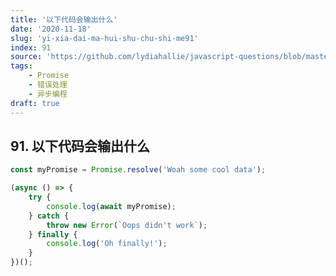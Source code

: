 ```yaml
---
title: '以下代码会输出什么'
date: '2020-11-18'
slug: 'yi-xia-dai-ma-hui-shu-chu-shi-me91'
index: 91
source: 'https://github.com/lydiahallie/javascript-questions/blob/master/zh-CN/README-zh_CN.md#130-%E8%BE%93%E5%87%BA%E4%BB%80%E4%B9%88'
tags:
    - Promise
    - 错误处理
    - 异步编程
draft: true
---
```


## 91. 以下代码会输出什么

```js:index.js
const myPromise = Promise.resolve('Woah some cool data');

(async () => {
	try {
		console.log(await myPromise);
	} catch {
		throw new Error(`Oops didn't work`);
	} finally {
		console.log('Oh finally!');
	}
})();
```
